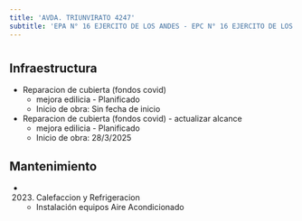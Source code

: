 ```yaml
---
title: 'AVDA. TRIUNVIRATO 4247'
subtitle: 'EPA N° 16 EJERCITO DE LOS ANDES - EPC N° 16 EJERCITO DE LOS ANDES'
---
```


#
## Infraestructura

* Reparacion de cubierta (fondos covid) 
    + mejora edilicia - Planificado 
    + Inicio de obra: Sin fecha de inicio 


* Reparacion de cubierta (fondos covid) - actualizar alcance 
    + mejora edilicia - Planificado 
    + Inicio de obra: 28/3/2025 






## Mantenimiento

*  (2023) Calefaccion y Refrigeracion 
    + Instalación equipos Aire Acondicionado




